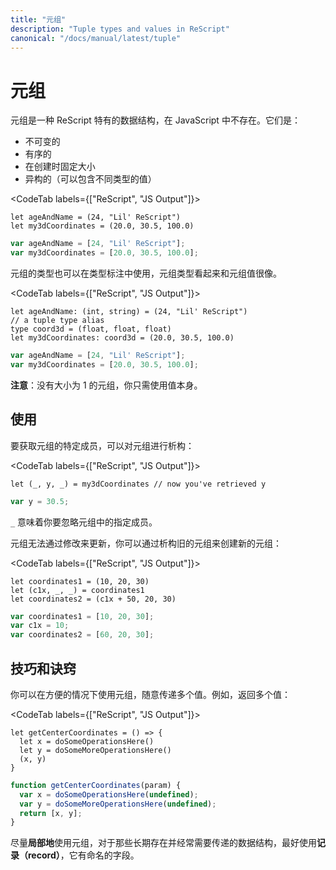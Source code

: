 ```yaml
---
title: "元组"
description: "Tuple types and values in ReScript"
canonical: "/docs/manual/latest/tuple"
---
```


<!--
# Tuple
-->
# 元组

<!--
Tuples are a ReScript-specific data structure that don't exist in JavaScript. They are:
-->

元组是一种 ReScript 特有的数据结构，在 JavaScript 中不存在。它们是：

<!--
- immutable
- ordered
- fix-sized at creation time
- heterogeneous (can contain different types of values)
-->

- 不可变的
- 有序的
- 在创建时固定大小
- 异构的（可以包含不同类型的值）

<CodeTab labels={["ReScript", "JS Output"]}>

```res example
let ageAndName = (24, "Lil' ReScript")
let my3dCoordinates = (20.0, 30.5, 100.0)
```
```js
var ageAndName = [24, "Lil' ReScript"];
var my3dCoordinates = [20.0, 30.5, 100.0];
```

</CodeTab>

<!--
Tuples' types can be used in type annotations as well. Tuple types visually resemble tuples values.
-->

元组的类型也可以在类型标注中使用，元组类型看起来和元组值很像。

<CodeTab labels={["ReScript", "JS Output"]}>

```res prelude
let ageAndName: (int, string) = (24, "Lil' ReScript")
// a tuple type alias
type coord3d = (float, float, float)
let my3dCoordinates: coord3d = (20.0, 30.5, 100.0)
```
```js
var ageAndName = [24, "Lil' ReScript"];
var my3dCoordinates = [20.0, 30.5, 100.0];
```
</CodeTab>

<!--
**Note**: there's no tuple of size 1. You'd just use the value itself.
-->

**注意**：没有大小为 1 的元组，你只需使用值本身。

<!--
## Usage
-->
## 使用

<!--
To get a specific member of a tuple, destructure it:
-->

要获取元组的特定成员，可以对元组进行析构：

<CodeTab labels={["ReScript", "JS Output"]}>

```res example
let (_, y, _) = my3dCoordinates // now you've retrieved y
```
```js
var y = 30.5;
```

</CodeTab>

<!--
The `_` means you're ignoring the indicated members of the tuple.
-->

`_` 意味着你要忽略元组中的指定成员。

<!--
Tuples aren't meant to be updated mutatively. You'd create new ones by destructuring the old ones:
-->

元组无法通过修改来更新，你可以通过析构旧的元组来创建新的元组：

<CodeTab labels={["ReScript", "JS Output"]}>

```res example
let coordinates1 = (10, 20, 30)
let (c1x, _, _) = coordinates1
let coordinates2 = (c1x + 50, 20, 30)
```
```js
var coordinates1 = [10, 20, 30];
var c1x = 10;
var coordinates2 = [60, 20, 30];
```

</CodeTab>


<!--
## Tips & Tricks
-->
## 技巧和诀窍

<!--
You'd use tuples in handy situations that pass around multiple values without too much ceremony. For example, to return many values:
-->

你可以在方便的情况下使用元组，随意传递多个值。例如，返回多个值：

<CodeTab labels={["ReScript", "JS Output"]}>

```res
let getCenterCoordinates = () => {
  let x = doSomeOperationsHere()
  let y = doSomeMoreOperationsHere()
  (x, y)
}
```
```js
function getCenterCoordinates(param) {
  var x = doSomeOperationsHere(undefined);
  var y = doSomeMoreOperationsHere(undefined);
  return [x, y];
}
```

</CodeTab>

<!--
Try to keep the usage of tuple **local**. For data structures that are long-living and passed around often, prefer a **record**, which has named fields.
-->

尽量**局部地**使用元组，对于那些长期存在并经常需要传递的数据结构，最好使用**记录（record）**，它有命名的字段。
